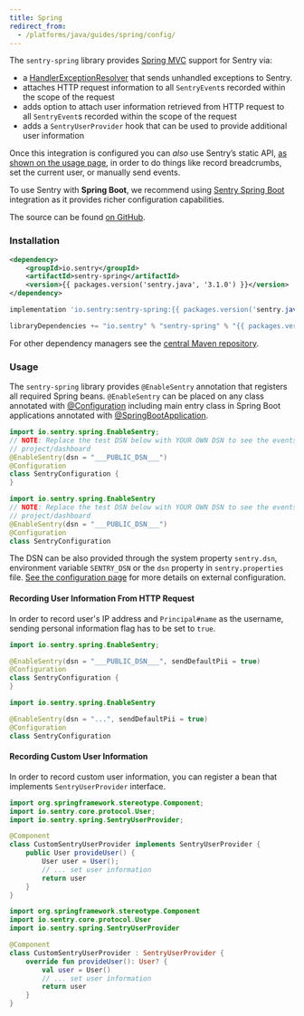 ```yaml
---
title: Spring
redirect_from:
  - /platforms/java/guides/spring/config/
---
```


The `sentry-spring` library provides [Spring MVC](https://spring.io/) support for Sentry via:

- a [HandlerExceptionResolver](https://docs.spring.io/spring/docs/4.3.9.RELEASE/javadoc-api/org/springframework/web/servlet/HandlerExceptionResolver.html) that sends unhandled exceptions to Sentry.
- attaches HTTP request information to all `SentryEvent`s recorded within the scope of the request
- adds option to attach user information retrieved from HTTP request to all `SentryEvent`s recorded within the scope of the request
- adds a `SentryUserProvider` hook that can be used to provide additional user information

Once this integration is configured you can _also_ use Sentry’s static API, [as shown on the usage page](usage/), in order to do things like record breadcrumbs, set the current user, or manually send events.

<Alert level="info">
    To use Sentry with <strong>Spring Boot</strong>, we recommend using <a href={"/platforms/java/guides/spring-boot"}>Sentry Spring Boot</a> integration as it provides richer configuration capabilities.
</Alert>

The source can be found [on GitHub](https://github.com/getsentry/sentry-java/tree/master/sentry-spring).

### Installation

```xml {tabTitle:Maven}
<dependency>
    <groupId>io.sentry</groupId>
    <artifactId>sentry-spring</artifactId>
    <version>{{ packages.version('sentry.java', '3.1.0') }}</version>
</dependency>
```

```groovy {tabTitle:Gradle}
implementation 'io.sentry:sentry-spring:{{ packages.version('sentry.java', '3.1.0') }}'
```

```scala {tabTitle: SBT}
libraryDependencies += "io.sentry" % "sentry-spring" % "{{ packages.version('sentry.java', '3.1.0') }}"
```

For other dependency managers see the [central Maven repository](https://search.maven.org/artifact/io.sentry/sentry-spring).

### Usage

The `sentry-spring` library provides `@EnableSentry` annotation that registers all required Spring beans. `@EnableSentry` can be placed on any class annotated with [@Configuration](https://docs.spring.io/spring-framework/docs/current/javadoc-api/org/springframework/context/annotation/Configuration.html) including main entry class in Spring Boot applications annotated with [@SpringBootApplication](https://docs.spring.io/spring-boot/docs/current/api/org/springframework/boot/autoconfigure/SpringBootApplication.html).

```java {tabTitle:Java}
import io.sentry.spring.EnableSentry;
// NOTE: Replace the test DSN below with YOUR OWN DSN to see the events from this app in your Sentry
// project/dashboard
@EnableSentry(dsn = "___PUBLIC_DSN___")
@Configuration
class SentryConfiguration {
}
```

```kotlin {tabTitle:Kotlin}
import io.sentry.spring.EnableSentry
// NOTE: Replace the test DSN below with YOUR OWN DSN to see the events from this app in your Sentry
// project/dashboard
@EnableSentry(dsn = "___PUBLIC_DSN___")
@Configuration
class SentryConfiguration
```

The DSN can be also provided through the system property `sentry.dsn`, environment variable `SENTRY_DSN` or the `dsn` property in `sentry.properties` file. [See the configuration page](/platforms/java/configuration/) for more details on external configuration.

#### Recording User Information From HTTP Request

In order to record user's IP address and `Principal#name` as the username, sending personal information flag has to be set to `true`.

```Java {tabTitle:Java}
import io.sentry.spring.EnableSentry;

@EnableSentry(dsn = "___PUBLIC_DSN___", sendDefaultPii = true)
@Configuration
class SentryConfiguration {
}
```

```kotlin {tabTitle:Kotlin}
import io.sentry.spring.EnableSentry

@EnableSentry(dsn = "...", sendDefaultPii = true)
@Configuration
class SentryConfiguration
```

#### Recording Custom User Information

In order to record custom user information, you can register a bean that implements `SentryUserProvider` interface.

```java {tabTitle:Java}
import org.springframework.stereotype.Component;
import io.sentry.core.protocol.User;
import io.sentry.spring.SentryUserProvider;

@Component
class CustomSentryUserProvider implements SentryUserProvider {
    public User provideUser() {
        User user = User();
        // ... set user information
        return user
    }
}
```

```kotlin {tabTitle:Kotlin}
import org.springframework.stereotype.Component
import io.sentry.core.protocol.User
import io.sentry.spring.SentryUserProvider

@Component
class CustomSentryUserProvider : SentryUserProvider {
    override fun provideUser(): User? {
        val user = User()
        // ... set user information
        return user
    }
}
```
